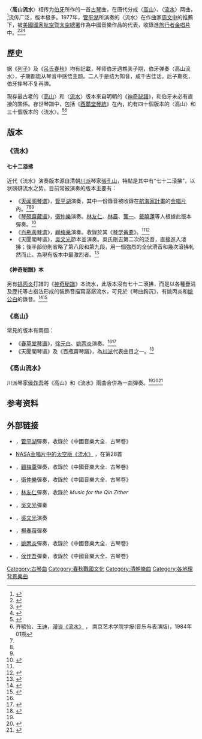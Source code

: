 〈'''高山流水'''〉相传为[[伯牙|伯牙]]所作的一首[[古琴|古琴]]曲，在唐代分成〈[[高山_(古琴曲)|高山]]〉、〈[[流水_(古琴曲)|流水]]〉两曲，<ref>{{Cite book|title=《神奇秘譜》|last=朱|first=權|authorlink=朱權}}</ref>流传广泛，版本极多。1977年，[[管平湖|管平湖]]所演奏的〈流水〉在作曲家[[周文中|周文中]]的推薦下，被[[美國國家航空暨太空總署|美國國家航空暨太空總署]]作為中國音樂作品的代表，收錄進[[旅行者金唱片|旅行者金唱片]]中。<ref>{{Cite web|title=沉痛悼念周文中先生，是他让《流水》上了太空_腾讯新闻|url=https://new.qq.com/omn/20191031/20191031A0PFHK00.html|access-date=2021-08-24|work=new.qq.com|archive-date=2021-08-24|archive-url=https://web.archive.org/web/20210824032701/https://new.qq.com/omn/20191031/20191031A0PFHK00.html|dead-url=no}}</ref><ref name="NASA Voyager">{{cite web | url=https://voyager.jpl.nasa.gov/spacecraft/music.html | title=Voyager - The Interstellar Mission | author=[[NASA|NASA]] | accessdate=2017-06-12 | archive-date=2017-07-30 | archive-url=https://web.archive.org/web/20170730094331/https://voyager.jpl.nasa.gov/spacecraft/music.html | dead-url=no }}</ref><ref name="NASA Golden Record">{{cite web | url=http://goldenrecord.org/#discus-aureus | title=Voyager Golden Record | author=[[NASA|NASA]] | accessdate=2017-06-12 | archive-date=2021-12-17 | archive-url=https://web.archive.org/web/20211217194816/https://goldenrecord.org/#discus-aureus | dead-url=no }}</ref>

== 歷史 ==
据《[[列子|列子]]》及《[[呂氏春秋|呂氏春秋]]》均有記載，琴师伯牙遇樵夫子期，伯牙弹奏〈高山流水〉，子期都能从琴音中感悟主题。二人于是结为知音，成千古佳话。后子期死，伯牙摔琴不复再弹。

現存最古老的〈[[高山_(古琴曲)|高山]]〉和〈[[流水_(古琴曲)|流水]]〉版本來自明朝的《[[神奇祕譜|神奇祕譜]]》，和伯牙未必有直接的關係。存世琴譜中，包括《[[西麓堂琴統|西麓堂琴統]]》在內，約有四十個版本的〈高山〉和三十個版本的〈流水〉。<ref>{{Cite book|title=《存見古琴曲譜輯覽》|publisher=文化藝術出版社|year=2007|editor=查阜西|editor-link=查阜西|page=2}}</ref><ref>齐毓怡、[[王迪_(音樂家)|王迪]]，[http://cnki.scstl.org/KCMS/detail/detail.aspx?filename=NJBY198401022&dbcode=CJFQ&dbname=CJFD1984 漫谈《流水》] {{Wayback|url=http://cnki.scstl.org/KCMS/detail/detail.aspx?filename=NJBY198401022&dbcode=CJFQ&dbname=CJFD1984 |date=20190603140643 }}， 南京艺术学院学报(音乐与表演版)，1984年01期</ref>

== 版本 ==

=== 《流水》 ===

==== 七十二滾拂 ====
近代《流水》演奏版本源自清朝[[川派古琴|川派]]琴家[[張孔山|張孔山]]，特點是其中有“七十二滚拂”，以状磅礴流水之势。目前常被演奏的版本主要有：
* 《[[天闻阁琴谱|天闻阁琴谱]]》，[[管平湖|管平湖]]演奏，其中一份錄音被收錄在[[航海家計畫|航海家計畫]]的[[旅行者金唱片|金唱片]]內。<ref name="老八張"/><ref name="NASA Voyager" /><ref name="NASA Golden Record" />
* 《[[琴硯齋藏谱|琴硯齋藏谱]]》，[[衛仲樂|衛仲樂]]演奏。[[林友仁|林友仁]]、[[林晨|林晨]]、[[龔一|龔一]]、[[戴曉蓮|戴曉蓮]]等人根據此版本彈奏。<ref name="老八張">{{Cite book|title=《中國音樂大全‧古琴卷》|publisher=中国唱片上海公司}}</ref>
* 《[[百瓶斋琴谱|百瓶斋琴谱]]》，[[顧梅羹|顧梅羹]]演奏。收錄於其《[[琴学备要|琴学备要]]》。<ref name="老八張"/><ref name=":0">{{Cite book|title=《琴學備要》|last=顧梅羹|publisher=上海音樂學院出版社|year=2004|location=上海市|pages=195-197}}</ref>
* 《天聞閣琴谱》，[[吳文光_(音樂家)|吳文光]]節本並演奏。吳氏刪去第二次的泛音，直接進入滾拂；後半部份則省略了第八段和第九段，用一個強烈的全伏滑音和幾次滾拂軋然而止。為現有版本中最激烈者。<ref>{{Cite book|title=《琴殉》|author=楊典|publisher=木果文創有限公司|year=2020|isbn=9789869691789|location=臺灣|work=〈激流〉|volume=1|page=146|quote=""}}</ref>

==== 《神奇秘譜》本 ====
另有[[姚丙炎|姚丙炎]]打譜的《[[神奇秘譜|神奇秘譜]]》本流水，此版本沒有七十二滾拂，而是以各種疊涓及歷托等古指法形成的裝飾音描寫潺潺流水，可見於《琴曲鉤沉》，有姚丙炎和[[姚公白|姚公白]]的錄音。<ref>{{Cite book|title=《琴曲鉤沉》|author=[[姚丙炎|姚丙炎]]|editor=[[姚公白|姚公白]]|publisher=中華書局|year=2018|isbn=9787101125634|location=中國}}</ref><ref>{{Cite book|title=《琴殉》|author=楊典|publisher=木果文創有限公司|year=2020|isbn=9789869691789|location=臺灣|authorlink=楊典|work=〈激流〉|volume=1|page=145}}</ref>

=== 《高山》 ===
常見的版本有兩個：
* 《[[春草堂琴谱|春草堂琴谱]]》，[[徐元白|徐元白]]、[[姚丙炎|姚丙炎]]演奏。<ref name="老八張"/><ref>{{Cite book|author1=姚丙炎|author2=姚公白|author3=姚公敬|title=《姚門琴韻》|publisher=雨果唱片}}</ref>
* 《天聞閣琴谱》及《百瓶齋琴譜》，為[[蜀派古琴|川派]]代表曲目之一。<ref>{{Cite book|author=[[顧梅羹|顧梅羹]]|title=《琴學備要》|publisher=上海音樂出版社|year=2004|isbn=7806674535|location=上海|pages=357}}</ref>

=== 《高山流水》 ===
川派琴家[[侯作吾|侯作吾]]將《高山》和《流水》兩曲合併為一曲彈奏。<ref name="老八張"/><ref>{{Cite book|title=《古琴曲彙編》（中央音樂學院民族音樂研究所叢刊）|last=楊蔭瀏|publisher=音樂出版社|year=1956|location=北京|last2=侯作吾}}</ref><ref name="軼事">{{Cite journal|title=〈侯作吾先生軼事〉|author=何明威|url=http://cnki.sris.com.tw/kcms/detail/detail.aspx?QueryID=1&CurRec=1&DbCode=CJFD&dbname=CJFDLAST2018&filename=YYTS201804015|journal=《音樂探索》|issue=4|year=2018|page=76-80|access-date=2021-12-24|archive-date=2021-12-24|archive-url=https://web.archive.org/web/20211224035449/http://cnki.sris.com.tw/kcms/detail/detail.aspx?QueryID=1&CurRec=1&DbCode=CJFD&dbname=CJFDLAST2018&filename=YYTS201804015|dead-url=no}}</ref>

== 参考资料 ==
{{reflist}}

==外部链接==
* {{YouTube|N5eT3URoB3s|之《流水》}}，[[管平湖|管平湖]]彈奏，收錄於《中國音樂大全．古琴卷》
* [http://goldenrecord.org/#discus-aureus NASA金唱片中的太空版《流水》] {{Wayback|url=http://goldenrecord.org/#discus-aureus |date=20211217194816 }}，在第28首
* {{YouTube|9XKZ8jvX9rU|《流水》}}，[[顧梅羹|顧梅羹]]彈奏，收錄於《中國音樂大全．古琴卷》
* {{YouTube|waFjlIMpVaE|《流水》}}，[[衛仲樂|衛仲樂]]彈奏，收錄於《中國音樂大全．古琴卷》
* {{YouTube|XrXFoNjIGmE|《流水》}}，[[林友仁|林友仁]]彈奏，收錄於 ''Music for the Qin Zither''
* {{YouTube|HJsnhtJXz40|節本《流水》}}，[[吳文光_(音樂家)|吳文光]]彈奏
* {{YouTube|91Vnqy6mKm4|〈流水〉|m=9|s=0}}，[[吳文光_(音樂家)|吳文光]]演奏
* {{YouTube|bjfUi7t7_aM|《流水》}}，[[楊春薇|楊春薇]]彈奏
* {{YouTube|9wlfnGVms6M|《高山》}}，[[姚丙炎|姚丙炎]]彈奏，收錄於《中國音樂大全．古琴卷》
* {{YouTube|BGJ54yK0npY|《高山流水》}}，[[侯作吾|侯作吾]]彈奏，收錄於《中國音樂大全．古琴卷》

{{古琴}}

[[Category:古琴曲|Category:古琴曲]]
[[Category:春秋戰國文化|Category:春秋戰國文化]]
[[Category:清朝樂曲|Category:清朝樂曲]]
[[Category:各地理背景樂曲|Category:各地理背景樂曲]]
